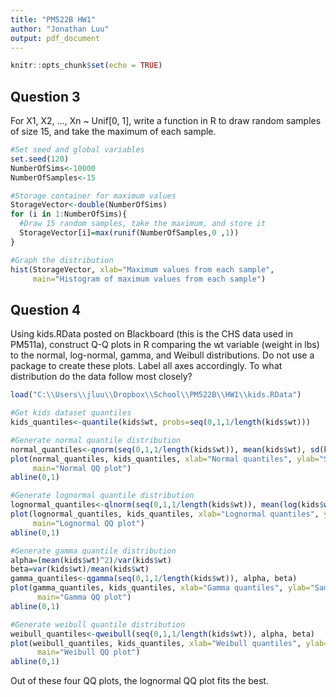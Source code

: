 ```yaml
---
title: "PM522B HW1"
author: "Jonathan Luu"
output: pdf_document
---
```


```r
knitr::opts_chunk$set(echo = TRUE)
```

## Question 3
For X1, X2, ..., Xn ~ Unif[0, 1], write a function in R to draw random samples of size 15, and take the maximum of each sample.

```r
#Set seed and global variables
set.seed(120)
NumberOfSims<-10000
NumberOfSamples<-15

#Storage container for maximum values
StorageVector<-double(NumberOfSims)
for (i in 1:NumberOfSims){
  #Draw 15 random samples, take the maximum, and store it
  StorageVector[i]=max(runif(NumberOfSamples,0 ,1))
}

#Graph the distribution
hist(StorageVector, xlab="Maximum values from each sample", 
     main="Histogram of maximum values from each sample")
```

## Question 4
Using kids.RData posted on Blackboard (this is the CHS data used in PM511a), construct Q-Q plots in R comparing the wt variable (weight in lbs) to the normal, log-normal, gamma, and Weibull distributions. Do not use a package to create these plots. Label all axes accordingly. To what distribution do the data follow most closely?

```r
load("C:\\Users\\jluu\\Dropbox\\School\\PM522B\\HW1\\kids.RData")

#Get kids dataset quantiles
kids_quantiles<-quantile(kids$wt, probs=seq(0,1,1/length(kids$wt)))

#Generate normal quantile distribution
normal_quantiles<-qnorm(seq(0,1,1/length(kids$wt)), mean(kids$wt), sd(kids$wt))
plot(normal_quantiles, kids_quantiles, xlab="Normal quantiles", ylab="Sample quantiles",
     main="Normal QQ plot")
abline(0,1)
```

\newpage
```r
#Generate lognormal quantile distribution
lognormal_quantiles<-qlnorm(seq(0,1,1/length(kids$wt)), mean(log(kids$wt)), sd(log(kids$wt)))
plot(lognormal_quantiles, kids_quantiles, xlab="Lognormal quantiles", ylab="Sample quantiles",
     main="Lognormal QQ plot")
abline(0,1)
```

\newpage
```r
#Generate gamma quantile distribution
alpha=(mean(kids$wt)^2)/var(kids$wt)
beta=var(kids$wt)/mean(kids$wt)
gamma_quantiles<-qgamma(seq(0,1,1/length(kids$wt)), alpha, beta)
plot(gamma_quantiles, kids_quantiles, xlab="Gamma quantiles", ylab="Sample quantiles",
      main="Gamma QQ plot")
abline(0,1)
```

\newpage
```r
#Generate weibull quantile distribution
weibull_quantiles<-qweibull(seq(0,1,1/length(kids$wt)), alpha, beta)
plot(weibull_quantiles, kids_quantiles, xlab="Weibull quantiles", ylab="Sample quantiles",
      main="Weibull QQ plot")
abline(0,1)
```

Out of these four QQ plots, the lognormal QQ plot fits the best.

